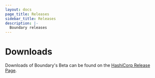 ```yaml
---
layout: docs
page_title: Releases
sidebar_title: Releases
description: |-
  Boundary releases
---
```


# Downloads

Downloads of Boundary's Beta can be found on the [HashiCorp Release Page](https://github.com/hashicorp/boundary/releases/).
